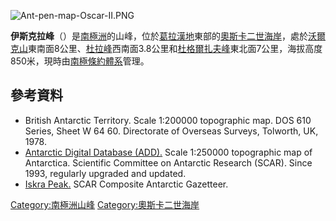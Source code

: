 [[Image:Ant-pen-map-Oscar-II.PNG|thumb]]
{{coord|64|52|45|S|61|56|42|W|display=title}}

'''伊斯克拉峰'''（{{lang-en|Iskra Peak}}）是[[南極洲|南極洲]]的山峰，位於[[葛拉漢地|葛拉漢地]]東部的[[奧斯卡二世海岸|奧斯卡二世海岸]]，處於[[沃爾克山|沃爾克山]]東南面8公里、[[杜拉峰|杜拉峰]]西南面3.8公里和[[杜格爾扎夫峰|杜格爾扎夫峰]]東北面7公里，海拔高度850米，現時由[[南極條約體系|南極條約體系]]管理。

==參考資料==
* British Antarctic Territory.  Scale 1:200000 topographic map.  DOS 610 Series, Sheet W 64 60.  Directorate of Overseas Surveys, Tolworth, UK, 1978.
* [http://www.add.scar.org Antarctic Digital Database (ADD).]{{Wayback|url=http://www.add.scar.org/ |date=20170305000653 }} Scale 1:250000 topographic map of Antarctica. Scientific Committee on Antarctic Research (SCAR). Since 1993, regularly upgraded and updated.
* [https://data.aad.gov.au/aadc/gaz/scar/display_name.cfm?gaz_id=137560 Iskra Peak.] {{Wayback|url=https://data.aad.gov.au/aadc/gaz/scar/display_name.cfm?gaz_id=137560 |date=20170922145033 }} SCAR Composite Antarctic Gazetteer.

{{DEFAULTSORT:Iskra Peak}}
[[Category:南極洲山峰|Category:南極洲山峰]]
[[Category:奧斯卡二世海岸|Category:奧斯卡二世海岸]]


{{OscarIICoast-geo-stub}}
